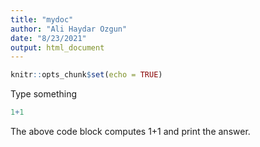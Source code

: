 ```yaml
---
title: "mydoc"
author: "Ali Haydar Ozgun"
date: "8/23/2021"
output: html_document
---
```


```r
knitr::opts_chunk$set(echo = TRUE)
```

Type something

```r
1+1
```


The above code block computes 1+1 and print the answer.







